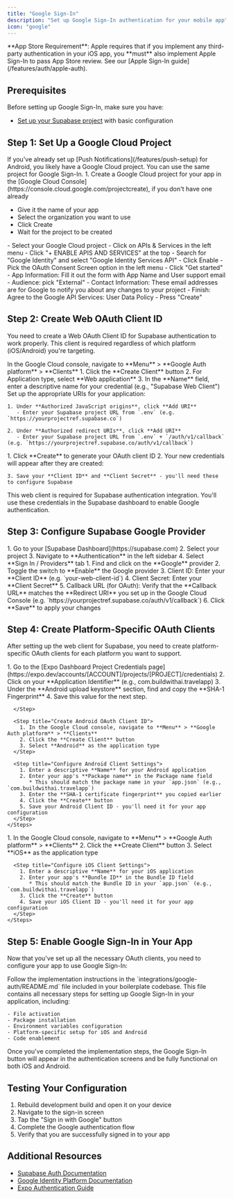 ```yaml
---
title: "Google Sign-In"
description: "Set up Google Sign-In authentication for your mobile app"
icon: "google"
---
```


<Warning>
  **App Store Requirement**: Apple requires that if you implement any third-party authentication in your iOS app, you **must** also implement Apple Sign-In to pass App Store review. See our [Apple Sign-In guide](/features/auth/apple-auth).
</Warning>

## Prerequisites

Before setting up Google Sign-In, make sure you have:

- [Set up your Supabase project](/quickstart/supabase-setup) with basic configuration

## Step 1: Set Up a Google Cloud Project

<Info>
If you've already set up [Push Notifications](/features/push-setup) for Android, you likely have a Google Cloud project. You can use the same project for Google Sign-In.
</Info>

<Accordion title="Create a new Google Cloud Project">
1. Create a Google Cloud project for your app in the [Google Cloud Console](https://console.cloud.google.com/projectcreate), if you don't have one already

- Give it the name of your app
- Select the organization you want to use
- Click Create
- Wait for the project to be created 
</Accordion>

<Steps>
  <Step title="Enable the Google Sign-In API">
  - Select your Google Cloud project
  - Click on APIs & Services in the left menu
  - Click "+ ENABLE APIS AND SERVICES" at the top
  - Search for "Google Identity" and select "Google Identity Services API"
  - Click Enable
  </Step>

  <Step title="Configure the consent screen">
  - Pick the OAuth Consent Screen option in the left menu
  - Click "Get started"
  </Step>
  
  <Step title="Complete the consent screen configuration">
  - App Information: Fill it out the form with App Name and User support email
  - Audience: pick "External"
  - Contact Information: These email addresses are for Google to notify you about any changes to your project
  - Finish: Agree to the Google API Services: User Data Policy
  - Press "Create"
  </Step>
</Steps>

## Step 2: Create Web OAuth Client ID

You need to create a Web OAuth Client ID for Supabase authentication to work properly. This client is required regardless of which platform (iOS/Android) you're targeting.

<Steps>
  <Step title="Access the Google Cloud Console">
    In the Google Cloud console, navigate to **Menu** > **Google Auth platform** > **Clients**
  </Step>

  <Step title="Create OAuth Client">
    1. Click the **Create Client** button
    2. For Application type, select **Web application**
    3. In the **Name** field, enter a descriptive name for your credential (e.g., "Supabase Web Client")
  </Step>

  <Step title="Configure Authorized URIs">
    Set up the appropriate URIs for your application:

    1. Under **Authorized JavaScript origins**, click **Add URI**
       - Enter your Supabase project URL from `.env` (e.g. `https://yourprojectref.supabase.co`)

    2. Under **Authorized redirect URIs**, click **Add URI**
       - Enter your Supabase project URL from `.env` + `/auth/v1/callback` (e.g. `https://yourprojectref.supabase.co/auth/v1/callback`)
  </Step>

  <Step title="Generate and Save Credentials">
    1. Click **Create** to generate your OAuth client ID
    2. Your new credentials will appear after they are created: 
       
    3. Save your **Client ID** and **Client Secret** - you'll need these to configure Supabase
  </Step>
</Steps>

<Tip>
  This web client is required for Supabase authentication integration. You'll use these credentials in the Supabase dashboard to enable Google authentication.
</Tip>

## Step 3: Configure Supabase Google Provider

<Steps>
  <Step title="Access Supabase Authentication Settings">
    1. Go to your [Supabase Dashboard](https://supabase.com)
    2. Select your project
    3. Navigate to **Authentication** in the left sidebar
    4. Select **Sign In / Providers** tab
  </Step>

  <Step title="Configure Google Provider">
    1. Find and click on the **Google** provider
    2. Toggle the switch to **Enable** the Google provider
    3. Client ID: Enter your **Client ID** (e.g. `your-web-client-id`)
    4. Client Secret: Enter your **Client Secret**
    5. Callback URL (for OAuth): Verify that the **Callback URL** matches the **Redirect URI** you set up in the Google Cloud Console
       (e.g. `https://yourprojectref.supabase.co/auth/v1/callback`)
    6. Click **Save** to apply your changes
  </Step>
</Steps>

## Step 4: Create Platform-Specific OAuth Clients

After setting up the web client for Supabase, you need to create platform-specific OAuth clients for each platform you want to support.

<Tabs>
  <Tab title="Android">
    <Steps>
      <Step title="Get SHA-1 Certificate Fingerprint from Expo Dashboard">
        1. Go to the [Expo Dashboard Project Credentials page](https://expo.dev/accounts/[ACCOUNT]/projects/[PROJECT]/credentials)
        2. Click on your **Application Identifier** (e.g., com.buildwithai.travelapp)
        3. Under the **Android upload keystore** section, find and copy the **SHA-1 Fingerprint**
        4. Save this value for the next step.

      </Step>

      <Step title="Create Android OAuth Client ID">
        1. In the Google Cloud console, navigate to **Menu** > **Google Auth platform** > **Clients**
        2. Click the **Create Client** button
        3. Select **Android** as the application type
      </Step>

      <Step title="Configure Android Client Settings">
        1. Enter a descriptive **Name** for your Android application
        2. Enter your app's **Package name** in the Package name field
           * This should match the package name in your `app.json` (e.g., `com.buildwithai.travelapp`)
        3. Enter the **SHA-1 certificate fingerprint** you copied earlier
        4. Click the **Create** button
        5. Save your Android Client ID - you'll need it for your app configuration
      </Step>
    </Steps>
  </Tab>
  
  <Tab title="iOS">
    <Steps>
      <Step title="Create iOS OAuth Client ID">
        1. In the Google Cloud console, navigate to **Menu** > **Google Auth platform** > **Clients**
        2. Click the **Create Client** button
        3. Select **iOS** as the application type
      </Step>

      <Step title="Configure iOS Client Settings">
        1. Enter a descriptive **Name** for your iOS application
        2. Enter your app's **Bundle ID** in the Bundle ID field
           * This should match the Bundle ID in your `app.json` (e.g., `com.buildwithai.travelapp`)
        3. Click the **Create** button
        4. Save your iOS Client ID - you'll need it for your app configuration
      </Step>
    </Steps>
  </Tab>
</Tabs>

## Step 5: Enable Google Sign-In in Your App

Now that you've set up all the necessary OAuth clients, you need to configure your app to use Google Sign-In:

<Steps>
  <Step title="Implementation">
    Follow the implementation instructions in the `integrations/google-auth/README.md` file included in your boilerplate codebase. This file contains all necessary steps for setting up Google Sign-In in your application, including:
    
    - File activation
    - Package installation
    - Environment variables configuration
    - Platform-specific setup for iOS and Android
    - Code enablement
  </Step>
</Steps>

Once you've completed the implementation steps, the Google Sign-In button will appear in the authentication screens and be fully functional on both iOS and Android.

## Testing Your Configuration

1. Rebuild development build and open it on your device
2. Navigate to the sign-in screen
3. Tap the "Sign in with Google" button
4. Complete the Google authentication flow
5. Verify that you are successfully signed in to your app

## Additional Resources

- [Supabase Auth Documentation](https://supabase.com/docs/guides/auth/social-login/auth-google)
- [Google Identity Platform Documentation](https://developers.google.com/identity)
- [Expo Authentication Guide](https://docs.expo.dev/guides/authentication/)
